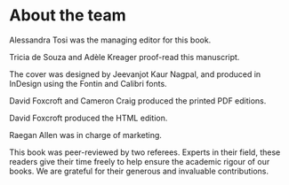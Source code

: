 # About the team {.unnumbered }

Alessandra Tosi was the managing editor for this book.

Tricia de Souza and Adèle Kreager proof-read this manuscript.

The cover was designed by Jeevanjot Kaur Nagpal, and produced in InDesign using the Fontin and Calibri fonts.

David Foxcroft and Cameron Craig produced the printed PDF editions. 

David Foxcroft produced the HTML edition.

Raegan Allen was in charge of marketing.

This book was peer-reviewed by two referees. Experts in their field, these readers give their time freely to help ensure the academic rigour of our books. We are grateful for their generous and invaluable contributions.





